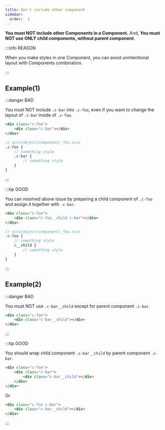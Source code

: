 ```yaml
---
title: Don't include other component
sidebar:
  order:  2
---
```


**You must NOT include other Components in a Component.** And, **You must NOT use ONLY child components, without parent component.**

:::info REASON

When you make styles in one Component, you can avoid unintentional layout with Components combination.

:::

## Example(1)

:::danger BAD

You must NOT include `.c-bar` into `.c-foo`, even if you want to change the layout of `.c-bar` inside of `.c-foo`.

```html
<div class="c-foo">
    <div class="c-bar"></div>
</div>
```

```scss
// scss/object/component/_foo.scss
.c-foo {
    // something style
    .c-bar {
        // something style
    }
}
```

:::

:::tip GOOD

You can resolved above issue by preparing a child component of `.c-foo` and assign it together with `.c-bar`.

```html
<div class="c-foo">
    <div class="c-foo__child c-bar"></div>
</div>
```

```scss
// scss/object/component/_foo.scss
.c-foo {
    // something style
    &__child {
        // something style
    }
}
```

:::

## Example(2)

:::danger BAD

You must NOT use `.c-bar__child` except for parent component `.c-bar`.

```html
<div class="c-foo">
    <div class="c-bar__child"></div>
</div>
```

:::

:::tip GOOD

You should wrap child component `.c-bar__child` by parent component `.c-bar`.

```html
<div class="c-foo">
    <div class="c-bar">
        <div class="c-bar__child"></div>
    </div>
</div>
```

Or

```html
<div class="c-foo c-bar">
    <div class="c-bar__child"></div>
</div>
```

:::
